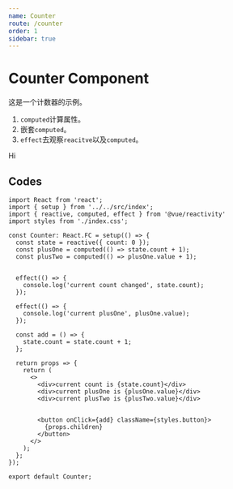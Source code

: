 ```yaml
---
name: Counter
route: /counter
order: 1
sidebar: true
---
```



# Counter Component

这是一个计数器的示例。 

1. `computed`计算属性。
2. 嵌套`computed`。
3. `effect`去观察`reacitve`以及`computed`。

<Counter>Hi</Counter>

## Codes
```tsx
import React from 'react';
import { setup } from '../../src/index';
import { reactive, computed, effect } from '@vue/reactivity'
import styles from './index.css';

const Counter: React.FC = setup(() => {
  const state = reactive({ count: 0 });
  const plusOne = computed(() => state.count + 1);
  const plusTwo = computed(() => plusOne.value + 1);


  effect(() => {
    console.log('current count changed', state.count);
  });

  effect(() => {
    console.log('current plusOne', plusOne.value);
  });

  const add = () => {
    state.count = state.count + 1;
  };

  return props => {
    return (
      <>
        <div>current count is {state.count}</div>
        <div>current plusOne is {plusOne.value}</div>
        <div>current plusTwo is {plusTwo.value}</div>


        <button onClick={add} className={styles.button}>
          {props.children}
        </button>
      </>
    );
  };
});

export default Counter;

```

